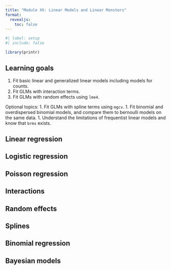 ```yaml
---
title: "Module XX: Linear Models and Linear Monsters"
format:
  revealjs:
    toc: false
---
```


```r
#| label: setup
#| include: false

library(printr)
```

## Learning goals

1. Fit basic linear and generalized linear models including models for counts.
1. Fit GLMs with interaction terms.
1. Fit GLMs with random effects using `lme4`.

Optional topics:
1. Fit GLMs with spline terms using `mgcv`.
1. Fit binomial and overdispersed binomial models, and compare them to bernoulli models on the same data.
1. Understand the limitations of frequentist linear models and know that `brms` exists.

## Linear regression {.scrollable}

## Logistic regression {.scrollable}

## Poisson regression {.scrollable}

## Interactions {.scrollable}

## Random effects {.scrollable}

## Splines {.scrollable}

## Binomial regression {.scrollable}

## Bayesian models {.scrollable}
